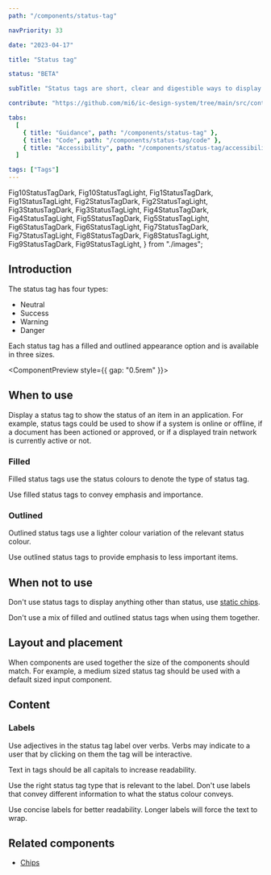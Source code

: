 ```yaml
---
path: "/components/status-tag"

navPriority: 33

date: "2023-04-17"

title: "Status tag"

status: "BETA"

subTitle: "Status tags are short, clear and digestible ways to display the status of something on the page."

contribute: "https://github.com/mi6/ic-design-system/tree/main/src/content/structured/components/status-tag"

tabs:
  [
    { title: "Guidance", path: "/components/status-tag" },
    { title: "Code", path: "/components/status-tag/code" },
    { title: "Accessibility", path: "/components/status-tag/accessibility" },
  ]

tags: ["Tags"]
---
```


  Fig10StatusTagDark,
  Fig10StatusTagLight,
  Fig1StatusTagDark,
  Fig1StatusTagLight,
  Fig2StatusTagDark,
  Fig2StatusTagLight,
  Fig3StatusTagDark,
  Fig3StatusTagLight,
  Fig4StatusTagDark,
  Fig4StatusTagLight,
  Fig5StatusTagDark,
  Fig5StatusTagLight,
  Fig6StatusTagDark,
  Fig6StatusTagLight,
  Fig7StatusTagDark,
  Fig7StatusTagLight,
  Fig8StatusTagDark,
  Fig8StatusTagLight,
  Fig9StatusTagDark,
  Fig9StatusTagLight,
} from "./images";

## Introduction

The status tag has four types:

- Neutral
- Success
- Warning
- Danger

Each status tag has a filled and outlined appearance option and is available in three sizes.

<ComponentPreview style={{ gap: "0.5rem" }}>
  <IcStatusTag label="Neutral" status="neutral" />
  <IcStatusTag label="Success" status="success" />
  <IcStatusTag label="Warning" status="warning" />
  <IcStatusTag label="Danger" status="danger" />
</ComponentPreview>

## When to use

Display a status tag to show the status of an item in an application. For example, status tags could be used to show if a system is online or offline, if a document has been actioned or approved, or if a displayed train network is currently active or not.

### Filled

Filled status tags use the status colours to denote the type of status tag.

Use filled status tags to convey emphasis and importance.

### Outlined

Outlined status tags use a lighter colour variation of the relevant status colour.

Use outlined status tags to provide emphasis to less important items.

<DoubleDoDontCaution>
  <DoDontCaution
    imageSrc={[Fig1StatusTagLight, Fig1StatusTagDark]}
    imageAlt="A good example of a success status tag labelled ‘approved’ used to show the status of a page titled ‘Guidance’."
    state="good"
    caption="Use status tags to convey the current status of something."
  />
</DoubleDoDontCaution>

## When not to use

Don't use status tags to display anything other than status, use [static chips](/components/chip/#static-chips).

<DoubleDoDontCaution>
  <DoDontCaution
    imageSrc={[Fig2StatusTagLight, Fig2StatusTagDark]}
    imageAlt="An example of a status tag being used to display the author of a page."
    state="bad"
    caption="Don't use status tags for anything other than denoting status."
  />
</DoubleDoDontCaution>

Don't use a mix of filled and outlined status tags when using them together.

<DoubleDoDontCaution>
  <DoDontCaution
    imageSrc={[Fig3StatusTagLight, Fig3StatusTagDark]}
    imageAlt="An incorrect example of filled and outlined status tags being used in the same page section."
    state="bad"
    caption="Don't use a mix of filled and outlined status tags to show the same status messages within a group of items."
  />
</DoubleDoDontCaution>

## Layout and placement

When components are used together the size of the components should match. For example, a medium sized status tag should be used with a default sized input component.

<DoubleDoDontCaution>
  <DoDontCaution
    imageSrc={[Fig4StatusTagLight, Fig4StatusTagDark]}
    imageAlt="A good example of medium sized status tags being used in the same section as other medium sized components, and a small status tag being used in the same section as another small component."
    state="good"
    caption="Use the correct status tag size to match other UI component sizes."
  />
  <DoDontCaution
    imageSrc={[Fig5StatusTagLight, Fig5StatusTagDark]}
    imageAlt="An incorrect example of small sized status tags used in the same section as other medium sized components, and a medium status tag being used in the same section as a small component."
    state="bad"
    caption="Don't mix sizes when using multiple UI components."
  />
</DoubleDoDontCaution>

## Content

### Labels

Use adjectives in the status tag label over verbs. Verbs may indicate to a user that by clicking on them the tag will be interactive.

Text in tags should be all capitals to increase readability.

<DoubleDoDontCaution>
  <DoDontCaution
    imageSrc={[Fig6StatusTagLight, Fig6StatusTagDark]}
    imageAlt="A correct example of a status tag which has the label 'submitted'."
    state="good"
    caption="Use adjectives to describe status. "
  />
  <DoDontCaution
    imageSrc={[Fig7StatusTagLight, Fig7StatusTagDark]}
    imageAlt="An incorrect example of a status tag which has the label 'submit'."
    state="bad"
    caption="Don't use verbs in status tags."
  />
</DoubleDoDontCaution>

Use the right status tag type that is relevant to the label. Don't use labels that convey different information to what the status colour conveys.

<DoubleDoDontCaution>
  <DoDontCaution
    imageSrc={[Fig8StatusTagLight, Fig8StatusTagDark]}
    imageAlt="A correct example of status tag labelling. The default variant has the label 'incomplete', the success variant has the label 'accepted’, the warning variant has the label 'in review', the danger variant has the label 'rejected'."
    state="good"
    caption="Use relevant wording that supports the status tag colour."
  />
  <DoDontCaution
    imageSrc={[Fig9StatusTagLight, Fig9StatusTagDark]}
    imageAlt="An incorrect example of status tag labelling. The default variant has the label 'urgent', the success variant has the label 'error’, the warning variant has the label 'success', the danger variant has the label 'approved'."
    state="bad"
    caption="Don't use wording that directly contradicts or doesn’t support the status of the tag."
  />
</DoubleDoDontCaution>

Use concise labels for better readability. Longer labels will force the text to wrap.

<DoubleDoDontCaution>
  <DoDontCaution
    imageSrc={[Fig10StatusTagLight, Fig10StatusTagDark]}
    imageAlt="An example of a long label being wrapped on two lines."
    state="caution"
    caption="Avoid using long labels as it will force the text to wrap."
  />
</DoubleDoDontCaution>

## Related components

- [Chips](/components/chip)
